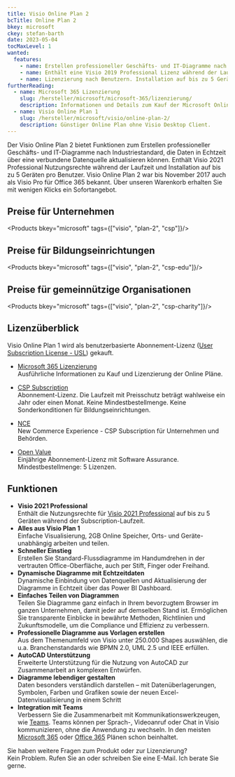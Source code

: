 ```yaml
---
title: Visio Online Plan 2
bcTitle: Online Plan 2
bkey: microsoft
ckey: stefan-barth
date: 2023-05-04
tocMaxLevel: 1
wanted:
  features:
    - name: Erstellen professioneller Geschäfts- und IT-Diagramme nach Industriestandard
    - name: Enthält eine Visio 2019 Professional Lizenz während der Laufzeit
    - name: Lizenzierung nach Benutzern. Installation auf bis zu 5 Geräten
furtherReading:
  - name: Microsoft 365 Lizenzierung
    slug: /hersteller/microsoft/microsoft-365/lizenzierung/
    description: Informationen und Details zum Kauf der Microsoft Online Plänen.
  - name: Visio Online Plan 1
    slug: /hersteller/microsoft/visio/online-plan-2/
    description: Günstiger Online Plan ohne Visio Desktop Client.
---
```




<Intro>

Der Visio Online Plan 2 bietet Funktionen zum Erstellen professioneller Geschäfts- und IT-Diagramme nach Industriestandard, die Daten in Echtzeit über eine verbundene Datenquelle aktualisieren können.	Enthält Visio 2021 Professional Nutzungsrechte während der Laufzeit und Installation auf bis zu 5 Geräten pro Benutzer.
Visio Online Plan 2 war bis November 2017 auch als Visio Pro für Office 365 bekannt. Über unseren Warenkorb erhalten Sie mit wenigen Klicks ein Sofortangebot.


</Intro>

<TOC />



## Preise für Unternehmen

<Products bkey="microsoft" tags={["visio", "plan-2", "csp"]}/>


## Preise für Bildungseinrichtungen

<Products bkey="microsoft" tags={["visio", "plan-2", "csp-edu"]}/>


## Preise für gemeinnützige Organisationen

<Products bkey="microsoft" tags={["visio", "plan-2", "csp-charity"]}/>


## Lizenzüberblick

Visio Online Plan 1 wird als benutzerbasierte Abonnement-Lizenz ([User Subscription License - USL](/hersteller/microsoft/exchange/lizenzierung/#user-subscription-license-usl)) gekauft.

<ArrowList>

- [Microsoft 365 Lizenzierung](/hersteller/microsoft/microsoft-365/lizenzierung/)<br />
  Ausführliche Informationen zu Kauf und Lizenzierung der Online Pläne.

- [CSP Subscription](/hersteller/microsoft/csp/)<br />
  Abonnement-Lizenz. Die Laufzeit mit Preisschutz beträgt wahlweise ein Jahr oder einen Monat. Keine Mindestbestellmenge. Keine Sonderkonditionen für Bildungseinrichtungen.

- [NCE](/hersteller/microsoft/microsoft-365/lizenzierung/#new-commerce-experience-nce)<br />
  New Commerce Experience - CSP Subscription für Unternehmen und Behörden.

- [Open Value](/hersteller/microsoft/open-value/)<br />
  Einjährige Abonnement-Lizenz mit Software Assurance. Mindestbestellmenge: 5 Lizenzen.

</ArrowList>


## Funktionen

<ArrowList>

 - **Visio 2021 Professional**<br />
  Enthält die Nutzungsrechte für [Visio 2021 Professional](/hersteller/microsoft/visio/professional-2021/) auf bis zu 5 Geräten während der Subscription-Laufzeit.
 - **Alles aus Visio Plan 1**<br />
  Einfache Visualisierung, 2GB Online Speicher, Orts- und Geräte-unabhängig arbeiten und teilen.
 - **Schneller Einstieg**<br />
  Erstellen Sie Standard-Flussdiagramme im Handumdrehen in der vertrauten Office-Oberfläche, auch per Stift, Finger oder Freihand.
 - **Dynamische Diagramme mit Echtzeitdaten**<br />
  Dynamische Einbindung von Datenquellen und Aktualisierung der Diagramme in Echtzeit über das Power BI Dashboard.
 - **Einfaches Teilen von Diagrammen**<br />
 Teilen Sie Diagramme ganz einfach in Ihrem bevorzugtem Browser im ganzen Unternehmen, damit jeder auf demselben Stand ist. Ermöglichen Sie transparente Einblicke in bewährte Methoden, Richtlinien und Zukunftsmodelle, um die Compliance und Effizienz zu verbessern.
 - **Professionelle Diagramme aus Vorlagen erstellen**<br />
  Aus dem Themenumfeld von Visio unter 250.000 Shapes auswählen, die u.a. Branchenstandards wie BPMN 2.0, UML 2.5 und IEEE erfüllen.
 - **AutoCAD Unterstützung**<br />
  Erweiterte Unterstützung für die Nutzung von AutoCAD zur Zusammenarbeit an komplexen Entwürfen.
 - **Diagramme lebendiger gestalten**<br />
  Daten besonders verständlich darstellen – mit Datenüberlagerungen, Symbolen, Farben und Grafiken sowie der neuen Excel-Datenvisualisierung in einem Schritt
 - **Integration mit Teams**<br />
  Verbessern Sie die Zusammenarbeit mit Kommunikationswerkzeugen, wie [Teams](/hersteller/microsoft/teams/). Teams können per Sprach-, Videoanruf oder Chat in Visio kommunizieren, ohne die Anwendung zu wechseln. In den meisten [Microsoft 365](/hersteller/microsoft/microsoft-365/) oder [Office 365](/hersteller/microsoft/office-365/) Plänen schon beinhaltet.

</ArrowList>


<GetInTouch theme="light">

Sie haben weitere Fragen zum Produkt oder zur Lizenzierung?<br />
Kein Problem. Rufen Sie an oder schreiben Sie eine E-Mail. Ich berate Sie gerne.

</GetInTouch>
